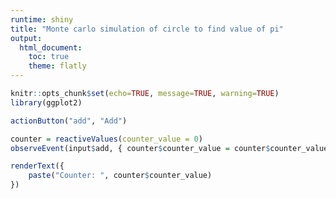 ---
runtime: shiny
title: "Monte carlo simulation of circle to find value of pi"
output: 
  html_document:
    toc: true
    theme: flatly
---

```{r}
knitr::opts_chunk$set(echo=TRUE, message=TRUE, warning=TRUE)
library(ggplot2)
```


```{r}
actionButton("add", "Add")
```

```{r}
counter = reactiveValues(counter_value = 0) 
observeEvent(input$add, { counter$counter_value = counter$counter_value + 1})
```

```{r}
renderText({ 
    paste("Counter: ", counter$counter_value)
})
```